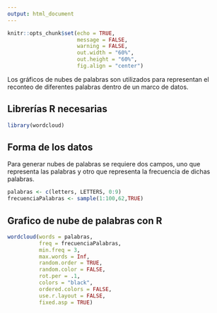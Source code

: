 ```yaml
---
output: html_document
---
```


<div class="my-post-main-container">

<!-- ################  CONFIGURACIONES ###################### -->

```r
knitr::opts_chunk$set(echo = TRUE,
                      message = FALSE,
                      warning = FALSE,
                      out.width = "60%",
                      out.height = "60%",
                      fig.align = "center")

```

<!-- ######################################################## -->

Los gráficos de nubes de palabras son utilizados para representan el reconteo de diferentes palabras dentro de un marco de datos.

## Librerías R necesarias

```r
library(wordcloud)
```

## Forma de los datos

Para generar nubes de palabras se requiere dos campos, uno que representa las palabras y otro que representa la frecuencia de dichas palabras.

```r
palabras <- c(letters, LETTERS, 0:9)
frecuenciaPalabras <- sample(1:100,62,TRUE)
```

## Grafico de nube de palabras con R

```r
wordcloud(words = palabras,
          freq = frecuenciaPalabras,
          min.freq = 3,
          max.words = Inf,
          random.order = TRUE,
          random.color = FALSE,
          rot.per = .1,
          colors = "black",
          ordered.colors = FALSE,
          use.r.layout = FALSE,
          fixed.asp = TRUE)

```

</div>